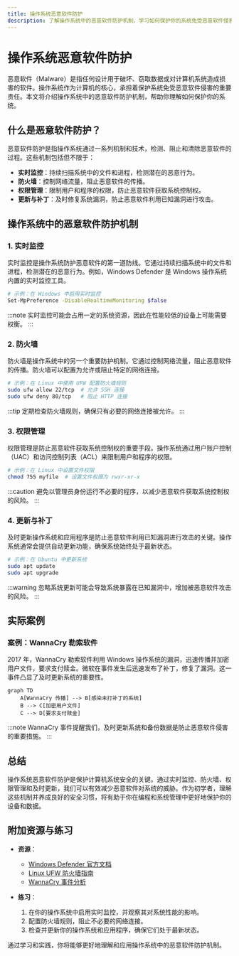 ```yaml
---
title: 操作系统恶意软件防护
description: 了解操作系统中的恶意软件防护机制，学习如何保护你的系统免受恶意软件侵害。
---
```


# 操作系统恶意软件防护

恶意软件（Malware）是指任何设计用于破坏、窃取数据或对计算机系统造成损害的软件。操作系统作为计算机的核心，承担着保护系统免受恶意软件侵害的重要责任。本文将介绍操作系统中的恶意软件防护机制，帮助你理解如何保护你的系统。

## 什么是恶意软件防护？

恶意软件防护是指操作系统通过一系列机制和技术，检测、阻止和清除恶意软件的过程。这些机制包括但不限于：

- **实时监控**：持续扫描系统中的文件和进程，检测潜在的恶意行为。
- **防火墙**：控制网络流量，阻止恶意软件的传播。
- **权限管理**：限制用户和程序的权限，防止恶意软件获取系统控制权。
- **更新与补丁**：及时修复系统漏洞，防止恶意软件利用已知漏洞进行攻击。

## 操作系统中的恶意软件防护机制

### 1. 实时监控

实时监控是操作系统防护恶意软件的第一道防线。它通过持续扫描系统中的文件和进程，检测潜在的恶意行为。例如，Windows Defender 是 Windows 操作系统内置的实时监控工具。

```bash
# 示例：在 Windows 中启用实时监控
Set-MpPreference -DisableRealtimeMonitoring $false
```

:::note
实时监控可能会占用一定的系统资源，因此在性能较低的设备上可能需要权衡。
:::

### 2. 防火墙

防火墙是操作系统中的另一个重要防护机制。它通过控制网络流量，阻止恶意软件的传播。防火墙可以配置为允许或阻止特定的网络连接。

```bash
# 示例：在 Linux 中使用 UFW 配置防火墙规则
sudo ufw allow 22/tcp  # 允许 SSH 连接
sudo ufw deny 80/tcp   # 阻止 HTTP 连接
```

:::tip
定期检查防火墙规则，确保只有必要的网络连接被允许。
:::

### 3. 权限管理

权限管理是防止恶意软件获取系统控制权的重要手段。操作系统通过用户账户控制（UAC）和访问控制列表（ACL）来限制用户和程序的权限。

```bash
# 示例：在 Linux 中设置文件权限
chmod 755 myfile  # 设置文件权限为 rwxr-xr-x
```

:::caution
避免以管理员身份运行不必要的程序，以减少恶意软件获取系统控制权的风险。
:::

### 4. 更新与补丁

及时更新操作系统和应用程序是防止恶意软件利用已知漏洞进行攻击的关键。操作系统通常会提供自动更新功能，确保系统始终处于最新状态。

```bash
# 示例：在 Ubuntu 中更新系统
sudo apt update
sudo apt upgrade
```

:::warning
忽略系统更新可能会导致系统暴露在已知漏洞中，增加被恶意软件攻击的风险。
:::

## 实际案例

### 案例：WannaCry 勒索软件

2017 年，WannaCry 勒索软件利用 Windows 操作系统的漏洞，迅速传播并加密用户文件，要求支付赎金。微软在事件发生后迅速发布了补丁，修复了漏洞。这一事件凸显了及时更新系统的重要性。

```mermaid
graph TD
    A[WannaCry 传播] --> B[感染未打补丁的系统]
    B --> C[加密用户文件]
    C --> D[要求支付赎金]
```

:::note
WannaCry 事件提醒我们，及时更新系统和备份数据是防止恶意软件侵害的重要措施。
:::

## 总结

操作系统恶意软件防护是保护计算机系统安全的关键。通过实时监控、防火墙、权限管理和及时更新，我们可以有效减少恶意软件对系统的威胁。作为初学者，理解这些机制并养成良好的安全习惯，将有助于你在编程和系统管理中更好地保护你的设备和数据。

## 附加资源与练习

- **资源**：
  - [Windows Defender 官方文档](https://docs.microsoft.com/en-us/windows/security/threat-protection/)
  - [Linux UFW 防火墙指南](https://help.ubuntu.com/community/UFW)
  - [WannaCry 事件分析](https://www.csoonline.com/article/3227906/wannacry-ransomware-attack-explained.html)

- **练习**：
  1. 在你的操作系统中启用实时监控，并观察其对系统性能的影响。
  2. 配置防火墙规则，阻止不必要的网络连接。
  3. 检查并更新你的操作系统和应用程序，确保它们处于最新状态。

通过学习和实践，你将能够更好地理解和应用操作系统中的恶意软件防护机制。